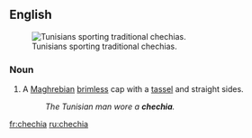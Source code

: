 ==English==
[[Image:Chechia testouriya.jpg|thumb|Tunisians sporting traditional chechias.]]
===Noun===
{{en-noun}}

# A [[Maghrebian]] [[brimless]] cap with a [[tassel]] and straight sides.
#: ''The Tunisian man wore a '''chechia'''.''

[[fr:chechia]]
[[ru:chechia]]